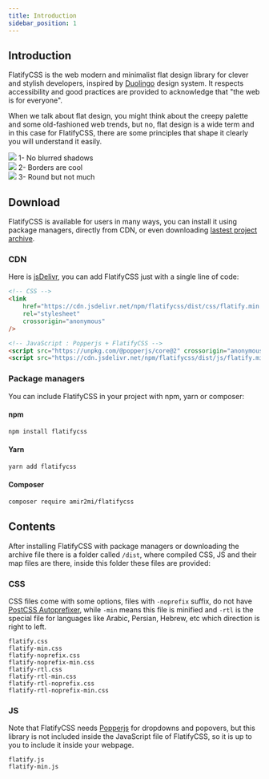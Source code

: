 ```yaml
---
title: Introduction
sidebar_position: 1
---
```


## Introduction

FlatifyCSS is the web modern and minimalist flat design library for clever and stylish developers, inspired by [Duolingo](https://www.duolingo.com/) design system. It respects accessibility and good practices are provided to acknowledge that "the web is for everyone".

When we talk about flat design, you might think about the creepy palette and some old-fashioned web trends, but no, flat design is a wide term and in this case for FlatifyCSS, there are some principles that shape it clearly you will understand it easily.

<div class="flex-center" style={{ marginBottom: 50 }}>
	<div class="flex-column-center">
		<img src="/static/img/docs/intro/blur.png" />
		1- No blurred shadows
	</div>
	<div class="flex-column-center">
		<img src="/static/img/docs/intro/border.png" />
		2- Borders are cool
	</div>
	<div class="flex-column-center">
		<img src="/static/img/docs/intro/roundness.png" />
		3- Round but not much
	</div>
</div>

## Download

FlatifyCSS is available for users in many ways, you can install it using package managers, directly from CDN, or even downloading [lastest project archive](https://github.com/amir2mi/flatifycss/archive/master.zip).

### CDN

Here is [jsDelivr](https://www.jsdelivr.com/), you can add FlatifyCSS just with a single line of code:

```html title="index.html"
<!-- CSS -->
<link
	href="https://cdn.jsdelivr.net/npm/flatifycss/dist/css/flatify.min.css"
	rel="stylesheet"
	crossorigin="anonymous"
/>

<!-- JavaScript : Popperjs + FlatifyCSS -->
<script src="https://unpkg.com/@popperjs/core@2" crossorigin="anonymous"></script>
<script src="https://cdn.jsdelivr.net/npm/flatifycss/dist/js/flatify.min.js" crossorigin="anonymous"></script>
```

### Package managers

You can include FlatifyCSS in your project with npm, yarn or composer:

#### npm

```bash title="command line"
npm install flatifycss
```

#### Yarn

```bash title="command line"
yarn add flatifycss
```

#### Composer

```bash title="command line"
composer require amir2mi/flatifycss
```

## Contents

After installing FlatifyCSS with package managers or downloading the archive file there is a folder called `/dist`, where compiled CSS, JS and their map files are there, inside this folder these files are provided:

### CSS

CSS files come with some options, files with `-noprefix` suffix, do not have [PostCSS Autoprefixer](https://github.com/postcss/autoprefixer), while `-min` means this file is minified and `-rtl` is the special file for languages like Arabic, Persian, Hebrew, etc which direction is right to left.

`flatify.css`  
`flatify-min.css`  
`flatify-noprefix.css`  
`flatify-noprefix-min.css`  
`flatify-rtl.css`  
`flatify-rtl-min.css`  
`flatify-rtl-noprefix.css`  
`flatify-rtl-noprefix-min.css`

### JS

Note that FlatifyCSS needs [Popperjs](https://popper.js.org/) for dropdowns and popovers, but this library is not included inside the JavaScript file of FlatifyCSS, so it is up to you to include it inside your webpage.

`flatify.js`  
`flatify-min.js`

